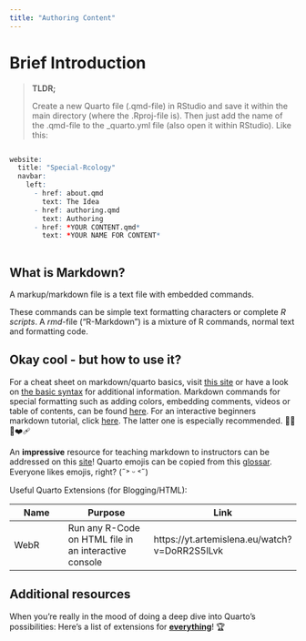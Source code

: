 ```yaml
---
title: "Authoring Content"
---
```


# Brief Introduction

> **TLDR;**
>
> Create a new Quarto file (.qmd-file) in RStudio and save it within the main directory (where the .Rproj-file is). Then just add the name of the .qmd-file to the \_quarto.yml file (also open it within RStudio). Like this:

``` r

website:
  title: "Special-Rcology"
  navbar:
    left:
      - href: about.qmd
        text: The Idea
      - href: authoring.qmd
        text: Authoring
      - href: *YOUR CONTENT.qmd*
        text: *YOUR NAME FOR CONTENT*
        
```

## What is Markdown?

A markup/markdown file is a text file with embedded commands.

These commands can be simple text formatting characters or complete *R scripts*. A *rmd*-file ("R-Markdown") is a mixture of R commands, normal text and formatting code.

## Okay cool - but how to use it?

For a cheat sheet on markdown/quarto basics, visit [this site](https://www.markdownguide.org/cheat-sheet/) or have a look on [the basic syntax](https://www.markdownguide.org/basic-syntax/) for additional information. Markdown commands for special formatting such as adding colors, embedding comments, videos or table of contents, can be found [here](https://www.markdownguide.org/hacks/#overview). For an interactive beginners markdown tutorial, click [here](https://commonmark.org/help/tutorial/06-lists.html). The latter one is especially recommended. 🫶🏻🥹❤️‍🩹

An **impressive** resource for teaching markdown to instructors can be addressed on this [site](https://rstudio4edu.github.io/rstudio4edu-book/make-doc.html)! Quarto emojis can be copied from this [glossar](https://emojidb.org/book-emojis?user_typed_query=1). Everyone likes emojis, right? (˶˃ ᵕ ˂˶)

Useful Quarto Extensions (for Blogging/HTML):

| Name | Purpose | Link |
|------------------|-----------------------------|-------------------------|
| WebR | Run any R-Code on HTML file in an interactive console | https://yt.artemislena.eu/watch?v=DoRR2S5lLvk |

## Additional resources

When you're really in the mood of doing a deep dive into Quarto's possibilities: Here's a list of extensions for [**everything**](https://github.com/mcanouil/awesome-quarto)! 🏆
